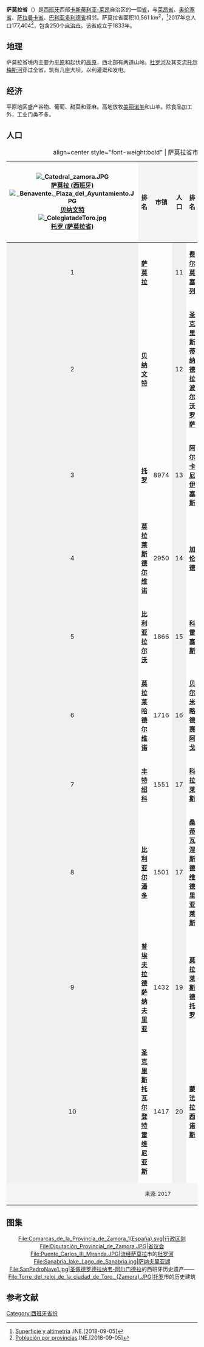 {{Infobox Province Spain
| name                    = 萨莫拉省
| native_name             =
| image_skyline           =
| image_alt               =
| image_caption           =
| image_flag              = Bandera de Zamora.svg
| image_shield            = Escudo de la provincia de Zamora.svg
| motto                   =
| anthem                  =
| image_map               = Zamora in Spain.svg
| coordinates             = {{coord|41|45|N|6|00|W|region:ES_type:adm2nd_source:GNS-enwiki|display=inline,title}}
| autonomous_community    = {{Sort|Castile and Leon|[[File:Flag_of_Castile_and_León.svg|x18px]] [[卡斯蒂利亚-莱昂|卡斯蒂利亚-莱昂]]}}
| capital                 = [[萨莫拉|萨莫拉]]
| government_type         = 萨莫拉代表团
| president               = 费尔南多·马丁内斯·迈略
| president_party         =
| area_total_km2          = 10561
| area_footnotes          = 
| area_percent            = 2.2
| area_rank               = 22
| elevation_m             =
| language                = [[西班牙语|西班牙语]]
| population_total        = 177,404
| population_as_of        = 2017
| population_rank         = 45
| population_demonym      = {{lang-es|link=no|Zamorano/a}}
| population_percent      = 0.45
| blank2_name_sec1        = Statute of Autonomy
| blank2_info_sec1        = June 9, 1982
| blank_name_sec2         = Parliament
| blank_info_sec2         = [[Cortes_Generales|Cortes Generales]]
| blank1_name_sec3        = [[Congress_of_Deputies_(Spain)|Congress seats]]
| blank1_info_sec3        = 3
| blank2_name_sec4        = [[Spanish_Senate|Senate seats]]
| blank2_info_sec4        = 4
| postal_code_type        = [[ISO_3166-2:ES|ISO 3166-2]]
| postal_code             = ES-ZA
| website                 = {{official|http://www.diputaciondezamora.es/}}
}}
'''萨莫拉省'''（{{lang-es|Provincia de Zamora}}）是[[西班牙|西班牙]]西部[[卡斯蒂利亚-莱昂|卡斯蒂利亚-莱昂]]自治区的一個[[西班牙省份|省]]，与[[莱昂省|莱昂省]]、[[奥伦塞省|奥伦塞省]]、[[萨拉曼卡省|萨拉曼卡省]]、[[巴利亚多利德省|巴利亚多利德省]]相邻。萨莫拉省面积10,561 km<sup>2</sup>，<ref>[http://www.ine.es/inebaseweb/pdfDispacher.do?td=154090&L=0 Superficie y altimetría] {{Wayback|url=http://www.ine.es/inebaseweb/pdfDispacher.do?td=154090&L=0 |date=20180912121137 }}.INE.[2018-09-05]</ref>2017年总人口177,404<ref>[http://www.ine.es/jaxiT3/Datos.htm?t=2852 Población por provincias].INE.[2018-09-05]</ref>，包含250个[[自治市|自治市]]。该省成立于1833年。

== 地理 ==
萨莫拉省境内主要为[[平原|平原]]和起伏的[[高原|高原]]，西北部有两道山岭。[[杜罗河|杜罗河]]及其支流[[托尔梅斯河|托尔梅斯河]]穿过全省，筑有几座大坝，以利灌溉和发电。

== 经济 ==
平原地区盛产谷物、葡萄、甜菜和亚麻。高地放牧[[美丽诺羊|美丽诺羊]]和山羊。除食品加工外，工业门类不多。

==人口==
<center>
{{Vertical bar chart|type=demography|
width=800|color_18=blue|name=萨莫拉省人口变化|1857|249162|1860|248502|1877|252604|1887|272681|1897|278947|1900|280434|1910|289958|1920|290877|1930|290213|1940|302861|1950|316493|1960|309142 |1970|258527|1981|227771|1991|213668|2001|199090|2011|191613|2017|177404 |note=<small>
{{legend|#88c2cc|数据来自INE.<ref>{{Cite web |url=http://www.ine.es/inebmenu/mnu_cifraspob.htm |title=INEbase / Demografía y población / Cifras de población y Censos demográficos |accessdate=2016-10-17 |archive-date=2015-05-26 |archive-url=https://web.archive.org/web/20150526045125/http://www.ine.es/inebmenu/mnu_cifraspob.htm |dead-url=no }}</ref>}}
{{legend|#0000FF|2017年在政府登记人口数量.<ref>{{Cite web |url=http://www.ine.es/nomen2/index.do |title=Nomenclátor: Población del Padrón Continuo por Unidad Poblacional |editor=Instituto Nacional de Estadística |accessdate=2018-09-05 |archive-date=2015-02-10 |archive-url=https://web.archive.org/web/20150210111126/http://www.ine.es/nomen2/index.do |dead-url=no }}</ref>}}
</small>}}
</center>

{{clear}}

{| class="infobox" style="text-align:center; width:97%; margin-right:10px; font-size:90%"
|+ align=center style="font-weight:bold" | 萨莫拉省市镇人口排名（2017年）
|-
! rowspan=11 |
[[File:_Catedral_zamora.JPG|border]]<br/>[[萨莫拉_(西班牙)|萨莫拉 (西班牙)]]<br/>[[File:_Benavente._Plaza_del_Ayuntamiento.JPG|border]]<br/>[[贝纳文特|贝纳文特]]<br/>[[File:_ColegiatadeToro.jpg|border]]<br/>[[托罗_(萨莫拉省)|托罗 (萨莫拉省)]]<br/>
! align=center style="background:#f5f5f5;" | 排名
! align=center style="background:#f5f5f5;" | 市镇
! align=center style="background:#f5f5f5;" | 人口
! align=center style="background:#f5f5f5;" | 排名
! align=center style="background:#f5f5f5;" | 市镇
! align=center style="background:#f5f5f5;" | 人口
! rowspan=11 |
[[File:Morales_del_Vino.jpg|border]]<br/>[[莫拉莱斯德尔维诺|莫拉莱斯德尔维诺]]<br/>[[File:Iglesia_de_Villaralbo.jpg|border]]<br/>[[比利亚拉尔沃|比利亚拉尔沃]]<br/>[[File:Moraleja_en_fiestas.jpg|border]]<br/>[[莫拉莱哈德尔维诺|莫拉莱哈德尔维诺]]
|-
| align=center style="background:#f0f0f0;" | 1 ||align=left | '''[[萨莫拉_(西班牙)|萨莫拉]]''' || {{nts|62389}}|| align=center style="background:#f0f0f0;" | 11 ||align=left | '''[[费尔莫塞列|费尔莫塞列]]''' || 1262
|-
| align=center style="background:#f0f0f0;" | 2 ||align=left | '''[[贝纳文特|贝纳文特]]'''|| {{nts|18237}}|| align=center style="background:#f0f0f0;" | 12 ||align=left | '''[[圣克里斯蒂纳德拉波尔沃罗萨|圣克里斯蒂纳德拉波尔沃罗萨]]''' || 1087
|-
| align=center style="background:#f0f0f0;" | 3 ||align=left | '''[[托罗_(萨莫拉省)|托罗]]''' || 8974 || align=center style="background:#f0f0f0;" | 13 ||align=left | '''[[阿尔卡尼伊塞斯|阿尔卡尼伊塞斯]]''' || 1076
|-
| align=center style="background:#f0f0f0;" | 4 ||align=left | '''[[莫拉莱斯德尔维诺|莫拉莱斯德尔维诺]]''' || 2950 || align=center style="background:#f0f0f0;" | 14 || align=left | '''[[加伦德|加伦德]]''' || 1068
|-
| align=center style="background:#f0f0f0;" | 5 ||align=left | '''[[比利亚拉尔沃|比利亚拉尔沃]]''' || 1866 || align=center style="background:#f0f0f0;" | 15 ||align=left | '''[[科雷塞斯|科雷塞斯]]''' || 1061
|-
| align=center style="background:#f0f0f0;" | 6 ||align=left | '''[[莫拉莱哈德尔维诺|莫拉莱哈德尔维诺]]''' || 1716 || align=center style="background:#f0f0f0;" |16 ||align=left | '''[[贝尔米略德赛阿戈|贝尔米略德赛阿戈]]''' || 1057
|-
| align=center style="background:#f0f0f0;" | 7 ||align=left | '''[[丰特绍科|丰特绍科]]'''|| 1551 || align=center style="background:#f0f0f0;" | 17 ||align=left | '''[[科拉莱斯|科拉莱斯]]''' || 1002
|-
| align=center style="background:#f0f0f0;" | 8 ||align=left | '''[[比利亚尔潘多|比利亚尔潘多]]''' || 1501 || align=center style="background:#f0f0f0;" | 17 || align=left | '''[[桑蒂瓦涅斯德维德里亚莱斯|桑蒂瓦涅斯德维德里亚莱斯]]''' || 998
|-
| align="center" style="background:#f0f0f0;" | 9 ||align=left | '''[[普埃夫拉德萨纳夫里亚|普埃夫拉德萨纳夫里亚]]''' || 1432 || align=center style="background:#f0f0f0;" | 19 ||align=left | '''[[莫拉莱斯德托罗|莫拉莱斯德托罗]]''' || 987
|-
| align="center" style="background:#f0f0f0;" | 10 ||align=left | '''[[圣克里斯托瓦尔登特雷维尼亚斯|圣克里斯托瓦尔登特雷维尼亚斯]]''' || 1417 || align=center style="background:#f0f0f0;" | 20 ||align=left | '''[[蒙法拉西诺斯|蒙法拉西诺斯]]''' || 981
|-
| colspan="11" align=center style="background:#f5f5f5;" |<small>来源: {{tsl|es|Instituto Nacional de Estadística (España)|INE }}2017</small>
|}
{{clear}}

==图集==
<center>
<gallery>
File:Comarcas_de_la_Provincia_de_Zamora_1(España).svg|行政区划
File:Diputación_Provincial_de_Zamora.JPG|省议会
File:Puente_Carlos_III_Miranda.JPG|流经[[萨莫拉_(西班牙)|萨莫拉]]市的[[杜罗河|杜罗河]]
File:Sanabria_lake_Lago_de_Sanabria.jpg|[[萨纳夫里亚湖|萨纳夫里亚湖]]
File:SanPedroNave1.jpg|[[圣佩德罗德拉纳韦-阿尔门德拉|圣佩德罗德拉纳韦-阿尔门德拉]]的西班牙历史遗产——{{le|圣佩德罗德拉内夫教堂|Iglesia de San Pedro de la Nave (El Campillo)}}
File:Torre_del_reloj_de_la_ciudad_de_Toro._(Zamora).JPG|[[托罗_(萨莫拉省)|托罗]]市的历史建筑
</gallery>
</center>

==参考文献==
{{reflist}}
{{commonscat|Province of Zamora}}

{{西班牙省份}}
[[Category:西班牙省份|Category:西班牙省份]]